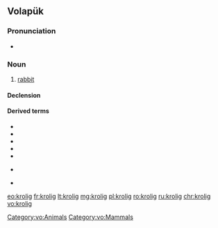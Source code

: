 ==Volapük==

===Pronunciation===
* {{IPA|[kɾoˈliɡ]|lang=vo}}

===Noun===
{{vo-noun}}

# [[rabbit]]

====Declension====
{{vo-decl-noun}}

====Derived terms====
* {{l|vo|hikrolig|gloss=[[male]] rabbit}}
* {{l|vo|jikrolig|gloss=[[female]] rabbit}}
* {{l|vo|kroligahog|gloss=[[rabbit hole]]}}
* {{l|vo|kroliganäst|gloss=rabbit [[nest]]}}
* {{l|vo|kroligaragud|gloss=rabbit [[stew]]}}
* {{qualifier|[[diminutive]]}} {{l|vo|kroligil|gloss=[[small]] rabbit}}
* {{l|vo|kroligül|gloss=[[young]] rabbit, [[bunny]]}}

[[Category:vo:Animals]]
[[Category:vo:Mammals]]

[[eo:krolig]]
[[fr:krolig]]
[[lt:krolig]]
[[mg:krolig]]
[[pl:krolig]]
[[ro:krolig]]
[[ru:krolig]]
[[chr:krolig]]
[[vo:krolig]]